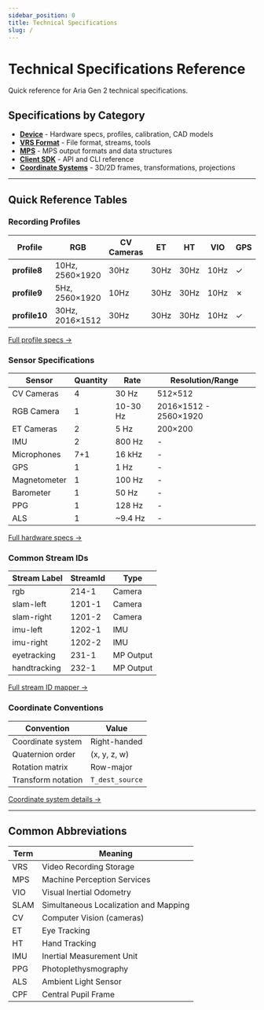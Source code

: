 ```yaml
---
sidebar_position: 0
title: Technical Specifications
slug: /
---
```


# Technical Specifications Reference

Quick reference for Aria Gen 2 technical specifications.

## Specifications by Category

- **[Device](/technical-specs/device/hardware)** - Hardware specs, profiles, calibration, CAD models
- **[VRS Format](/technical-specs/vrs/data-format)** - File format, streams, tools
- **[MPS](/technical-specs/mps/data_formats/basics)** - MPS output formats and data structures
- **[Client SDK](/technical-specs/client-sdk/api)** - API and CLI reference
- **[Coordinate Systems](/technical-specs/coordinate/3d-coor)** - 3D/2D frames, transformations, projections

---

## Quick Reference Tables

### Recording Profiles

| Profile | RGB | CV Cameras | ET | HT | VIO | GPS |
|---------|-----|------------|----|----|-----|-----|
| **profile8** | 10Hz, 2560×1920 | 30Hz | 30Hz | 30Hz | 10Hz | ✓ |
| **profile9** | 5Hz, 2560×1920 | 10Hz | 30Hz | 30Hz | 10Hz | ✗ |
| **profile10** | 30Hz, 2016×1512 | 30Hz | 30Hz | 30Hz | 10Hz | ✓ |

[Full profile specs →](/technical-specs/device/profile)

### Sensor Specifications

| Sensor | Quantity | Rate | Resolution/Range |
|--------|----------|------|------------------|
| CV Cameras | 4 | 30 Hz | 512×512 |
| RGB Camera | 1 | 10-30 Hz | 2016×1512 - 2560×1920 |
| ET Cameras | 2 | 5 Hz | 200×200 |
| IMU | 2 | 800 Hz | - |
| Microphones | 7+1 | 16 kHz | - |
| GPS | 1 | 1 Hz | - |
| Magnetometer | 1 | 100 Hz | - |
| Barometer | 1 | 50 Hz | - |
| PPG | 1 | 128 Hz | - |
| ALS | 1 | ~9.4 Hz | - |

[Full hardware specs →](/technical-specs/device/hardware)

### Common Stream IDs

| Stream Label | StreamId | Type |
|--------------|----------|------|
| rgb | 214-1 | Camera |
| slam-left | 1201-1 | Camera |
| slam-right | 1201-2 | Camera |
| imu-left | 1202-1 | IMU |
| imu-right | 1202-2 | IMU |
| eyetracking | 231-1 | MP Output |
| handtracking | 232-1 | MP Output |

[Full stream ID mapper →](/technical-specs/vrs/streamid-label-mapper)

### Coordinate Conventions

| Convention | Value |
|------------|-------|
| Coordinate system | Right-handed |
| Quaternion order | (x, y, z, w) |
| Rotation matrix | Row-major |
| Transform notation | `T_dest_source` |

[Coordinate system details →](/technical-specs/coordinate/3d-coor)

---

## Common Abbreviations

| Term | Meaning |
|------|---------|
| VRS | Video Recording Storage |
| MPS | Machine Perception Services |
| VIO | Visual Inertial Odometry |
| SLAM | Simultaneous Localization and Mapping |
| CV | Computer Vision (cameras) |
| ET | Eye Tracking |
| HT | Hand Tracking |
| IMU | Inertial Measurement Unit |
| PPG | Photoplethysmography |
| ALS | Ambient Light Sensor |
| CPF | Central Pupil Frame |
